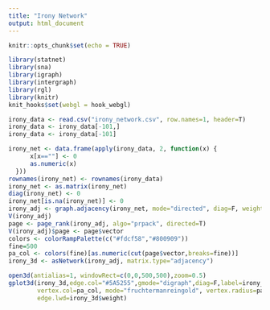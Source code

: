 ```yaml
---
title: "Irony Network"
output: html_document
---
```


```r
knitr::opts_chunk$set(echo = TRUE)
```


```r
library(statnet)
library(sna)
library(igraph)
library(intergraph)
library(rgl)
library(knitr)
knit_hooks$set(webgl = hook_webgl)
```

```r
irony_data <- read.csv("irony_network.csv", row.names=1, header=T)
irony_data <- irony_data[-101,]
irony_data <- irony_data[-101]

irony_net <- data.frame(apply(irony_data, 2, function(x) {
      x[x==""] <- 0
      as.numeric(x)
  }))
rownames(irony_net) <- rownames(irony_data)
irony_net <- as.matrix(irony_net)
diag(irony_net) <- 0
irony_net[is.na(irony_net)] <- 0
irony_adj <- graph.adjacency(irony_net, mode="directed", diag=F, weighted=T)
V(irony_adj)
page <- page_rank(irony_adj, algo="prpack", directed=T)
V(irony_adj)$page <- page$vector
colors <- colorRampPalette(c("#fdcf58","#800909"))
fine=500
pa_col <- colors(fine)[as.numeric(cut(page$vector,breaks=fine))]
irony_3d <- asNetwork(irony_adj, matrix.type="adjacency")
```


```r
open3d(antialias=1, windowRect=c(0,0,500,500),zoom=0.5)
gplot3d(irony_3d,edge.col="#5A5255",gmode="digraph",diag=F,label=irony_3d$vertex.names,
        vertex.col=pa_col, mode="fruchtermanreingold", vertex.radius=page$vector*50,
        edge.lwd=irony_3d$weight)
```
